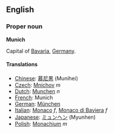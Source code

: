 ==English==
===Proper noun===
'''Munich'''

Capital of [[Bavaria]], [[Germany]].

====Translations====
*[[Chinese]]: [[慕尼黑]] (Munihei)
*[[Czech]]: [[Mnichov]] ''m''
*[[Dutch]]: [[Munchen]] ''n''
*[[French]]: Munich
*[[German]]: [[München]]
*[[Italian]]: [[Monaco]] ''f'', [[Monaco di Baviera]] ''f''
*[[Japanese]]: [[ミュンヘン]] (Myunhen)
*[[Polish]]: [[Monachium]] ''m''